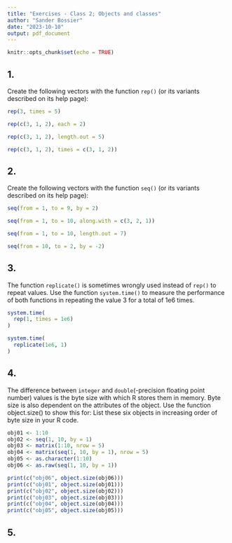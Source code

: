 ```yaml
---
title: "Exercises - Class 2; Objects and classes"
author: "Sander Bossier"
date: "2023-10-10"
output: pdf_document
---
```


```r
knitr::opts_chunk$set(echo = TRUE)
```

## 1.

Create the following vectors with the function `rep()` (or its variants described on its help page):

```r
rep(3, times = 5)

rep(c(3, 1, 2), each = 2)

rep(c(3, 1, 2), length.out = 5)

rep(c(3, 1, 2), times = c(3, 1, 2))
```

## 2.

Create the following vectors with the function `seq()` (or its variants described on its help page):

```r
seq(from = 1, to = 9, by = 2)

seq(from = 1, to = 10, along.with = c(3, 2, 1))

seq(from = 1, to = 10, length.out = 7)

seq(from = 10, to = 2, by = -2)
```

## 3.

The function `replicate()` is sometimes wrongly used instead of `rep()` to repeat values. Use the function
`system.time()` to measure the performance of both functions in repeating the value 3 for a total of 1e6
times.

```r
system.time(
  rep(1, times = 1e6)
)

system.time(
  replicate(1e6, 1)
)
```

## 4.

The difference between `integer` and `double`(-precision floating point number) values is the byte size with which R stores them in memory. Byte size is also dependent on the attributes of the object. Use the function object.size() to show this for:
List these six objects in increasing order of byte size in your R code.

```r
obj01 <- 1:10
obj02 <- seq(1, 10, by = 1)
obj03 <- matrix(1:10, nrow = 5)
obj04 <- matrix(seq(1, 10, by = 1), nrow = 5)
obj05 <- as.character(1:10)
obj06 <- as.raw(seq(1, 10, by = 1))

print(c("obj06", object.size(obj06)))
print(c("obj01", object.size(obj01)))
print(c("obj02", object.size(obj02)))
print(c("obj03", object.size(obj03)))
print(c("obj04", object.size(obj04)))
print(c("obj05", object.size(obj05)))
```

## 5.
